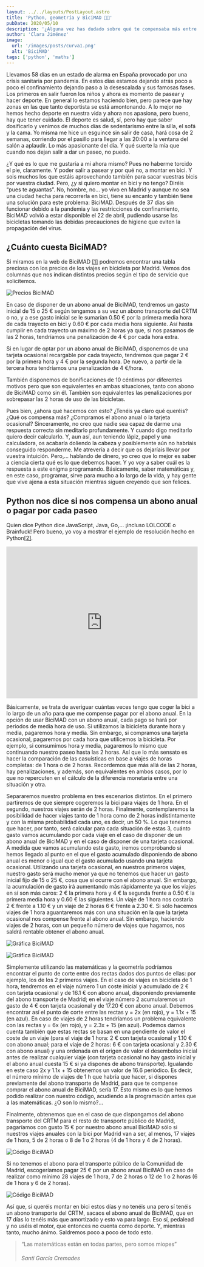 ```yaml
---
layout: ../../layouts/PostLayout.astro
title: 'Python, geometría y BiciMAD 🚴🏻‍'
pubDate: 2020/05/10
description: '¿Alguna vez has dudado sobre qué te compensaba más entre distintas opciones de compra de una misma cosa? Seguro que si te has planteado usar las bicis de BiciMAD sabes de lo que hablo'
author: 'Clara Jiménez'
image:
  url: '/images/posts/curva1.png'
  alt: 'BiciMAD'
tags: ['python', 'maths']
---
```


Llevamos 58 días en un estado de alarma en España provocado por una crisis sanitaria por pandemia. En estos días estamos dejando atrás poco a poco el confinamiento dejando paso a la desescalada y sus famosas fases. Los primeros en salir fueron los niños y ahora es momento de pasear y hacer deporte. En general lo estamos haciendo bien, pero parece que hay zonas en las que tanto deportista se está amontonando. A lo mejor no hemos hecho deporte en nuestra vida y ahora nos apasiona, pero bueno, hay que tener cuidado. El deporte es salud, sí, pero hay que saber dosificarlo y venimos de muchos días de sedentarismo entre la silla, el sofá y la cama. Yo misma me hice un esguince sin salir de casa, hará cosa de 2 semanas, corriendo por el pasillo para llegar a las 20:00 a la ventana del salón a aplaudir. Lo más apasionante del día. Y qué suerte la mía que cuando nos dejan salir a dar un paseo, no puedo.

¿Y qué es lo que me gustaría a mí ahora mismo? Pues no haberme torcido el pie, claramente. Y poder salir a pasear y por qué no, a montar en bici. Y sois muchos los que estáis aprovechando también para sacar vuestras bicis por vuestra ciudad. Pero, ¿y si quiero montar en bici y no tengo? Diréis “pues te aguantas”. No, hombre, no… yo vivo en Madrid y aunque no sea una ciudad hecha para recorrerla en bici, tiene su encanto y también tiene una solución para este problema: BiciMAD. Después de 37 días sin funcionar debido a la pandemia y las restricciones de confinamiento, BiciMAD volvió a estar disponible el 22 de abril, pudiendo usarse las bicicletas tomando las debidas precauciones de higiene que eviten la propagación del virus.

## ¿Cuánto cuesta BiciMAD?

Si miramos en la web de BiciMAD [[1]](https://www.bicimad.com/index.php?s=tarifas) podremos encontrar una tabla preciosa con los precios de los viajes en bicicleta por Madrid. Vemos dos columnas que nos indican distintos precios según el tipo de servicio que solicitemos.

![Precios BiciMAD](/images/posts/bicimad.png)

En caso de disponer de un abono anual de BiciMAD, tendremos un gasto inicial de 15 o 25 € según tengamos a su vez un abono transporte del CRTM o no, y a ese gasto inicial se le sumarían 0.50 € por la primera media hora de cada trayecto en bici y 0.60 € por cada media hora siguiente. Así hasta cumplir en cada trayecto un máximo de 2 horas ya que, si nos pasamos de las 2 horas, tendríamos una penalización de 4 € por cada hora extra.

Si en lugar de optar por un abono anual de BiciMAD, disponemos de una tarjeta ocasional recargable por cada trayecto, tendremos que pagar 2 € por la primera hora y 4 € por la segunda hora. De nuevo, a partir de la tercera hora tendríamos una penalización de 4 €/hora.

También disponemos de bonificaciones de 10 céntimos por diferentes motivos pero que son equivalentes en ambas situaciones, tanto con abono de BiciMAD como sin él. También son equivalentes las penalizaciones por sobrepasar las 2 horas de uso de las bicicletas.

Pues bien, ¿ahora qué hacemos con esto? ¿Tenéis ya claro qué queréis? ¿Qué os compensa más? ¿Compramos el abono anual o la tarjeta ocasional? Sinceramente, no creo que nadie sea capaz de darme una respuesta correcta sin meditarlo profundamente. Y cuando digo meditarlo quiero decir calcularlo. Y, aun así, aun teniendo lápiz, papel y una calculadora, os acabaría doliendo la cabeza y posiblemente aún no habríais conseguido responderme. Me atrevería a decir que os dejaríais llevar por vuestra intuición. Pero,… hablando de dinero, yo creo que lo mejor es saber a ciencia cierta qué es lo que debemos hacer. Y yo voy a saber cuál es la respuesta a este enigma programando. Básicamente, saber matemáticas y, en este caso, programar, sirve para mucho a lo largo de la vida, y hay gente que vive ajena a esta situación mientras siguen creyendo que son felices.

## Python nos dice si nos compensa un abono anual o pagar por cada paseo

Quien dice Python dice JavaScript, Java, Go,… ¡incluso LOLCODE o Brainfuck! Pero bueno, yo voy a mostrar el ejemplo de resolución hecho en Python[[2]](https://repl.it/@ClaraJimenez/BiciMAD).

<iframe title="repl.it" src="https://repl.it/@ClaraJimenez/BiciMAD?lite=true" scrolling="no" allowtransparency="true" allowfullscreen="" sandbox="allow-forms allow-pointer-lock allow-popups allow-same-origin allow-scripts allow-modals" width="100%" height="400px" frameborder="no"></iframe>

Básicamente, se trata de averiguar cuántas veces tengo que coger la bici a lo largo de un año para que me compense pagar por el abono anual. En la opción de usar BiciMAD con un abono anual, cada pago se hará por periodos de media hora de uso. Si utilizamos la bicicleta durante hora y media, pagaremos hora y media. Sin embargo, si compramos una tarjeta ocasional, pagaremos por cada hora que utilicemos la bicicleta. Por ejemplo, si consumimos hora y media, pagaremos lo mismo que continuando nuestro paseo hasta las 2 horas. Así que lo más sensato es hacer la comparación de las casuísticas en base a viajes de horas completas: de 1 hora o de 2 horas. Recordemos que más allá de las 2 horas, hay penalizaciones, y además, son equivalentes en ambos casos, por lo que no repercuten en el cálculo de la diferencia monetaria entre una situación y otra.

Separaremos nuestro problema en tres escenarios distintos. En el primero partiremos de que siempre cogeremos la bici para viajes de 1 hora. En el segundo, nuestros viajes serán de 2 horas. Finalmente, contemplaremos la posibilidad de hacer viajes tanto de 1 hora como de 2 horas indistintamente y con la misma probabilidad cada uno, es decir, un 50 %. Lo que tenemos que hacer, por tanto, será calcular para cada situación de estas 3, cuánto gasto vamos acumulando por cada viaje en el caso de disponer de un abono anual de BiciMAD y en el caso de disponer de una tarjeta ocasional. A medida que vamos acumulando este gasto, iremos comprobando si hemos llegado al punto en el que el gasto acumulado disponiendo de abono anual es menor o igual que el gasto acumulado usando una tarjeta ocasional. Utilizando una tarjeta ocasional, en nuestros primeros viajes, nuestro gasto será mucho menor ya que no tenemos que hacer un gasto inicial fijo de 15 o 25 €, cosa que sí ocurre con el abono anual. Sin embargo, la acumulación de gasto irá aumentando más rápidamente ya que los viajes en sí son más caros: 2 € la primera hora y 4 € la segunda frente a 0.50 € la primera media hora y 0.60 € las siguientes. Un viaje de 1 hora nos costaría 2 € frente a 1.10 € y un viaje de 2 horas 6 € frente a 2.30 €. Si sólo hacemos viajes de 1 hora aguantaremos más con una situación en la que la tarjeta ocasional nos compense frente al abono anual. Sin embargo, haciendo viajes de 2 horas, con un pequeño número de viajes que hagamos, nos saldrá rentable obtener el abono anual.

![Gráfica BiciMAD](/images/posts/curva1.png)

![Gráfica BiciMAD](/images/posts/curva2.png)

Simplemente utilizando las matemáticas y la geometría podríamos encontrar el punto de corte entre dos rectas dados dos puntos de ellas: por ejemplo, los de los 2 primeros viajes. En el caso de viajes en bicicleta de 1 hora, tendremos en el viaje número 1 un coste inicial y acumulado de 2 € con tarjeta ocasional y de 16.1 € con abono anual, disponiendo previamente del abono transporte de Madrid; en el viaje número 2 acumularemos un gasto de 4 € con tarjeta ocasional y de 17.20 € con abono anual. Debemos encontrar así el punto de corte entre las rectas y = 2x (en rojo), y = 1.1x + 15 (en azul). En caso de viajes de 2 horas tendríamos un problema equivalente con las rectas y = 6x (en rojo), y = 2.3x + 15 (en azul). Podemos darnos cuenta también que estas rectas se basan en una pendiente de valor el coste de un viaje (para el viaje de 1 hora: 2 € con tarjeta ocasional y 1.10 € con abono anual; para el viaje de 2 horas: 6 € con tarjeta ocasional y 2.30 € con abono anual) y una ordenada en el origen de valor el desembolso inicial antes de realizar cualquier viaje (con tarjeta ocasional no hay gasto inicial y el abono anual cuesta 15 € si ya dispones de abono transporte). Igualando en este caso 2x y 1.1x + 15 obtenemos un valor de 16.6 periódico. Es decir, el número mínimo de viajes de 1 h que habría que hacer, si dispones previamente del abono transporte de Madrid, para que te compense comprar el abono anual de BiciMAD, sería 17. Esto mismo es lo que hemos podido realizar con nuestro código, acudiendo a la programación antes que a las matemáticas. ¿O son lo mismo?...

Finalmente, obtenemos que en el caso de que dispongamos del abono transporte del CRTM para el resto de transporte público de Madrid, pagaríamos con gusto 15 € por nuestro abono anual BiciMAD sólo si nuestros viajes anuales con la bici por Madrid van a ser, al menos, 17 viajes de 1 hora, 5 de 2 horas o 8 de 1 o 2 horas (4 de 1 hora y 4 de 2 horas).

![Código BiciMAD](/images/posts/code1.png)

Si no tenemos el abono para el transporte público de la Comunidad de Madrid, escogeríamos pagar 25 € por un abono anual BiciMAD en caso de realizar como mínimo 28 viajes de 1 hora, 7 de 2 horas o 12 de 1 o 2 horas (6 de 1 hora y 6 de 2 horas).

![Código BiciMAD](/images/posts/code2.png)

Así que, si queréis montar en bici estos días y no tenéis una pero sí tenéis un abono transporte del CRTM, sacaos el abono anual de BiciMAD, que en 17 días lo tenéis más que amortizado y esto va para largo. Eso sí, pedalead y no uséis el motor, que entonces no cuenta como deporte. Y, mientras tanto, mucho ánimo. Saldremos poco a poco de todo esto.

> “Las matemáticas están en todas partes, pero somos miopes”
>
> ###### Santi García Cremades
